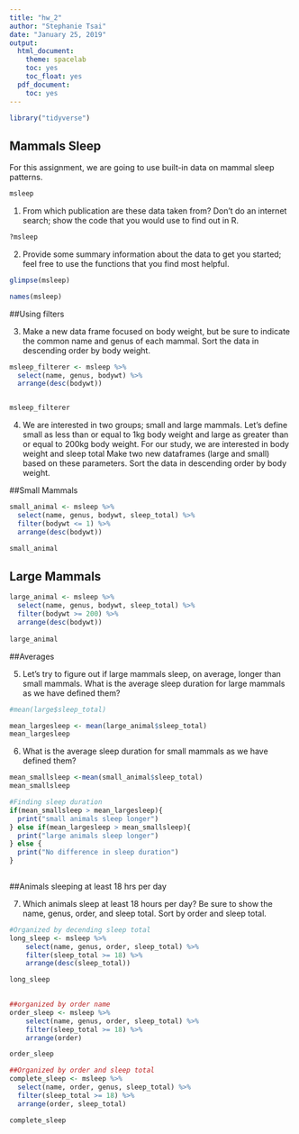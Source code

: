 ```yaml
---
title: "hw_2"
author: "Stephanie Tsai"
date: "January 25, 2019"
output:
  html_document:
    theme: spacelab
    toc: yes
    toc_float: yes
  pdf_document:
    toc: yes
---
```

```r
library("tidyverse")
```


## Mammals Sleep
For this assignment, we are going to use built-in data on mammal sleep patterns.  
```r
msleep
```

1. From which publication are these data taken from? Don't do an internet search; show the code that you would use to find out in R.
```r
?msleep
```



2. Provide some summary information about the data to get you started; feel free to use the functions that you find most helpful.

```r
glimpse(msleep)
```
```r
names(msleep)
```

##Using filters

3. Make a new data frame focused on body weight, but be sure to indicate the common name and genus of each mammal. Sort the data in descending order by body weight.
```r
msleep_filterer <- msleep %>%
  select(name, genus, bodywt) %>%
  arrange(desc(bodywt))


msleep_filterer
```


4. We are interested in two groups; small and large mammals. Let's define small as less than or equal to 1kg body weight and large as greater than or equal to 200kg body weight. For our study, we are interested in body weight and sleep total Make two new dataframes (large and small) based on these parameters. Sort the data in descending order by body weight.

##Small Mammals
```r
small_animal <- msleep %>%
  select(name, genus, bodywt, sleep_total) %>%
  filter(bodywt <= 1) %>%
  arrange(desc(bodywt))

small_animal
```

## Large Mammals
```r
large_animal <- msleep %>%
  select(name, genus, bodywt, sleep_total) %>%
  filter(bodywt >= 200) %>%
  arrange(desc(bodywt))
  
large_animal
```

##Averages

5. Let's try to figure out if large mammals sleep, on average, longer than small mammals. What is the average sleep duration for large mammals as we have defined them?
```r
#mean(large$sleep_total)

mean_largesleep <- mean(large_animal$sleep_total)
mean_largesleep
```

6. What is the average sleep duration for small mammals as we have defined them?
```r
mean_smallsleep <-mean(small_animal$sleep_total)
mean_smallsleep
```
```r
#Finding sleep duration
if(mean_smallsleep > mean_largesleep){
  print("small animals sleep longer")
} else if(mean_largesleep > mean_smallsleep){
  print("large animals sleep longer")
} else {
  print("No difference in sleep duration")
}
  
```

##Animals sleeping at least 18 hrs per day

7. Which animals sleep at least 18 hours per day? Be sure to show the name, genus, order, and sleep total. Sort by order and sleep total.
```r
#Organized by decending sleep total
long_sleep <- msleep %>%
    select(name, genus, order, sleep_total) %>%
    filter(sleep_total >= 18) %>%
    arrange(desc(sleep_total))

long_sleep
    
```
```r
##organized by order name
order_sleep <- msleep %>%
    select(name, genus, order, sleep_total) %>%
    filter(sleep_total >= 18) %>%
    arrange(order)

order_sleep
```

```r
##Organized by order and sleep total
complete_sleep <- msleep %>%
  select(name, order, genus, sleep_total) %>%
  filter(sleep_total >= 18) %>%
  arrange(order, sleep_total)

complete_sleep
```


